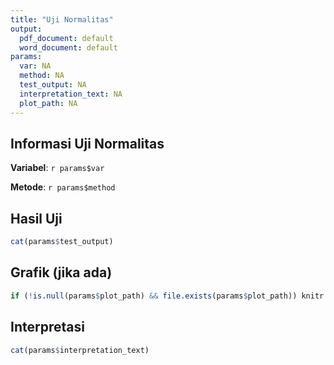```yaml
---
title: "Uji Normalitas"
output:
  pdf_document: default
  word_document: default
params:
  var: NA
  method: NA
  test_output: NA
  interpretation_text: NA
  plot_path: NA
---
```


## Informasi Uji Normalitas

**Variabel**: `r params$var`

**Metode**: `r params$method`

## Hasil Uji

```r
cat(params$test_output)
```

## Grafik (jika ada)
```r
if (!is.null(params$plot_path) && file.exists(params$plot_path)) knitr::include_graphics(params$plot_path)
```

## Interpretasi

```r
cat(params$interpretation_text)
```
